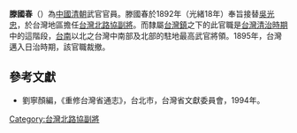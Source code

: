 '''滕國春'''（{{bd|？||？|catIdx=}}）為[[中國|中國]][[清朝|清朝]]武官官員。滕國春於1892年（光緒18年）奉旨接替[[吳光忠|吳光忠]]，於台灣地區擔任[[台灣北路協|台灣北路協]][[副將|副將]]。而隸屬[[台灣鎮|台灣鎮]]之下的此官職是[[台灣清治時期|台灣清治時期]]中的這階段，[[台南|台南]]以北之台灣中南部及北部的駐地最高武官將領。1895年，台灣邁入日治時期，該官職裁撤。
{{start box}}
{{s-before|[[吳光忠|吳光忠]]}}
{{s-title|[[台灣北路協|台灣北路協]][[副將|副將]]|1892年上任}}
{{s-after|無}}
{{end box}}

==參考文獻==
*劉寧顏編，《重修台灣省通志》，台北市，台灣省文獻委員會，1994年。

[[Category:台灣北路協副將|Category:台灣北路協副將]]